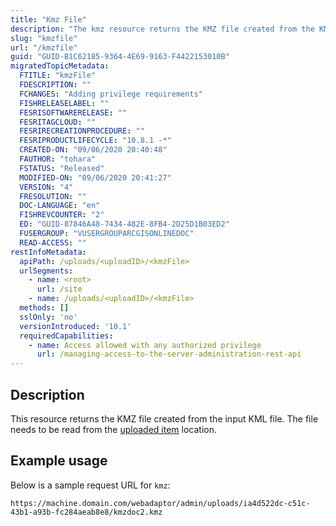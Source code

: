 ```yaml
---
title: "Kmz File"
description: "The kmz resource returns the KMZ file created from the KML input file."
slug: "kmzfile"
url: "/kmzfile"
guid: "GUID-B1C62185-9364-4E69-9163-F4422153010B"
migratedTopicMetadata:
  FTITLE: "kmzFile"
  FDESCRIPTION: ""
  FCHANGES: "Adding privilege requirements"
  FISHRELEASELABEL: ""
  FESRISOFTWARERELEASE: ""
  FESRITAGCLOUD: ""
  FESRIRECREATIONPROCEDURE: ""
  FESRIPRODUCTLIFECYCLE: "10.8.1 -*"
  CREATED-ON: "09/06/2020 20:40:48"
  FAUTHOR: "tohara"
  FSTATUS: "Released"
  MODIFIED-ON: "09/06/2020 20:41:27"
  VERSION: "4"
  FRESOLUTION: ""
  DOC-LANGUAGE: "en"
  FISHREVCOUNTER: "2"
  ED: "GUID-87846A48-7434-482E-8FB4-2D25D1B03ED2"
  FUSERGROUP: "VUSERGROUPARCGISONLINEDOC"
  READ-ACCESS: ""
restInfoMetadata:
  apiPath: /uploads/<uploadID>/<kmzFile>
  urlSegments:
    - name: <root>
      url: /site
    - name: /uploads/<uploadID>/<kmzFile>
  methods: []
  sslOnly: 'no'
  versionIntroduced: '10.1'
  requiredCapabilities:
    - name: Access allowed with any authorized privilege
      url: /managing-access-to-the-server-administration-rest-api
---
```


## Description

This resource returns the KMZ file created from the input KML file. The file needs to be read from the [uploaded item](/uploadeditem) location.

## Example usage

Below is a sample request URL for `kmz`:

```other
https://machine.domain.com/webadaptor/admin/uploads/ia4d522dc-c51c-43b1-a93b-fc284aeab8e8/kmzdoc2.kmz
```

 
